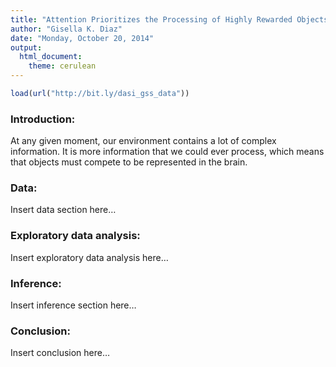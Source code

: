 ```yaml
---
title: "Attention Prioritizes the Processing of Highly Rewarded Objects than Poorly Rewarded Objects"
author: "Gisella K. Diaz"
date: "Monday, October 20, 2014"
output:
  html_document:
    theme: cerulean
---
```


<!-- For more info on RMarkdown see http://rmarkdown.rstudio.com/ -->

<!-- Enter the code required to load your data in the space below. The data will be loaded but the line of code won't show up in your write up (echo=FALSE) in order to save space-->
```r
load(url("http://bit.ly/dasi_gss_data"))
```

<!-- In the remainder of the document, add R code chunks as needed -->

### Introduction:

At any given moment, our environment contains a lot of complex information. It is more information that we could ever process, which means that objects must compete to be represented in the brain. 


### Data:

Insert data section here...

### Exploratory data analysis:

Insert exploratory data analysis here...

### Inference:

Insert inference section here...

### Conclusion:

Insert conclusion here...
